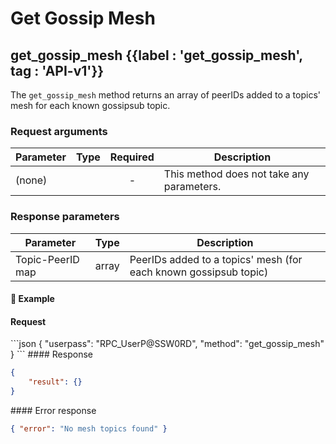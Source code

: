 
# Get Gossip Mesh

## get\_gossip\_mesh {{label : 'get_gossip_mesh', tag : 'API-v1'}}

The `get_gossip_mesh` method returns an array of peerIDs added to a topics' mesh for each known gossipsub topic.

### Request arguments

| Parameter | Type | Required | Description                               |
| --------- | ---- | :------: | ----------------------------------------- |
| (none)    |      |     -    | This method does not take any parameters. |

### Response parameters

| Parameter        | Type  | Description                                                      |
| ---------------- | ----- | ---------------------------------------------------------------- |
| Topic-PeerID map | array | PeerIDs added to a topics' mesh (for each known gossipsub topic) |

#### 📌 Example

#### Request

<CodeGroup title="get_gossip_mesh" tag="POST" label="get_gossip_mesh" mm2MethodDecorate="true">
  ```json
  {
    "userpass": "RPC_UserP@SSW0RD",
    "method": "get_gossip_mesh"
  }
  ```
</CodeGroup>

<CollapsibleSection expandedText="Hide Response" collapsedText="Show Response">
  #### Response

  ```json
  {
      "result": {}
  }
  ```
</CollapsibleSection>

<CollapsibleSection expandedText="Hide Error Response" collapsedText="Show Error Response">
  #### Error response

  ```json
  { "error": "No mesh topics found" }
  ```
</CollapsibleSection>
